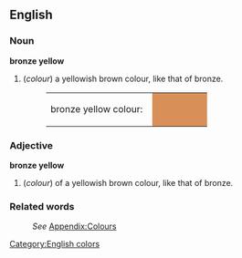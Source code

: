 ==English==
[[Category:English colors]]

===Noun===
'''bronze yellow'''
#(''colour'') a yellowish brown colour, like that of bronze.
#:<table><tr><td>bronze yellow colour: &nbsp;</td><td bgcolor="#D99058" width="80">&nbsp; </td></tr></table>

===Adjective===
'''bronze yellow'''
#(''colour'') of a yellowish brown colour, like that of bronze.

===Related words===
:''See'' [[Wiktionary_Appendix:Colours|Appendix:Colours]]